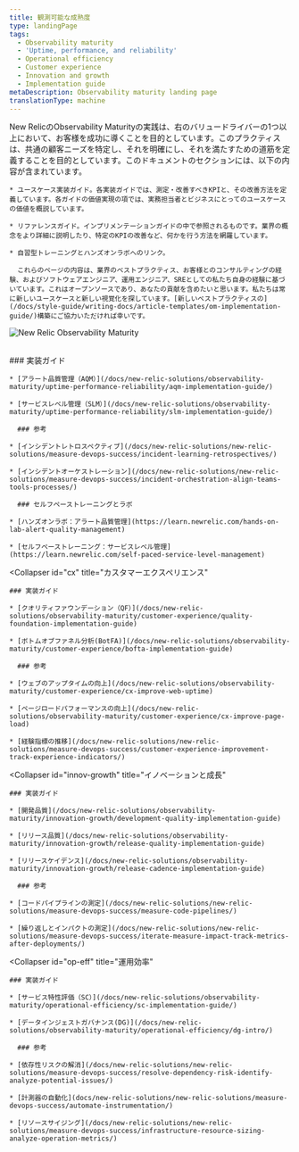 ```yaml
---
title: 観測可能な成熟度
type: landingPage
tags:
  - Observability maturity
  - 'Uptime, performance, and reliability'
  - Operational efficiency
  - Customer experience
  - Innovation and growth
  - Implementation guide
metaDescription: Observability maturity landing page
translationType: machine
---
```



<LandingPageHero>
  <HeroContent>
    New RelicのObservability Maturityの実践は、右のバリュードライバーの1つ以上において、お客様を成功に導くことを目的としています。このプラクティスは、共通の顧客ニーズを特定し、それを明確にし、それを満たすための道筋を定義することを目的としています。このドキュメントのセクションには、以下の内容が含まれています。

    * ユースケース実装ガイド。各実装ガイドでは、測定・改善すべきKPIと、その改善方法を定義しています。各ガイドの価値実現の項では、実務担当者とビジネスにとってのユースケースの価値を概説しています。

    * リファレンスガイド。インプリメンテーションガイドの中で参照されるものです。業界の概念をより詳細に説明したり、特定のKPIの改善など、何かを行う方法を網羅しています。

    * 自習型トレーニングとハンズオンラボへのリンク。

      これらのページの内容は、業界のベストプラクティス、お客様とのコンサルティングの経験、およびソフトウェアエンジニア、運用エンジニア、SREとしての私たち自身の経験に基づいています。これはオープンソースであり、あなたの貢献を含めたいと思います。私たちは常に新しいユースケースと新しい視覚化を探しています。[新しいベストプラクティスの](/docs/style-guide/writing-docs/article-templates/om-implementation-guide/)構築にご協力いただければ幸いです。
  </HeroContent>

  <img
    title="New Relic Observability Maturity"
    alt="New Relic Observability Maturity"
    src={omaVDrivers}
  />
</LandingPageHero>

<br/>

<CollapserGroup>
  <Collapser
    id="upr"
    title="稼働時間、パフォーマンス、および信頼性"
  >
    ### 実装ガイド

    * [アラート品質管理（AQM）](/docs/new-relic-solutions/observability-maturity/uptime-performance-reliability/aqm-implementation-guide/)

    * [サービスレベル管理（SLM）](/docs/new-relic-solutions/observability-maturity/uptime-performance-reliability/slm-implementation-guide/)

      ### 参考

    * [インシデントレトロスペクティブ](/docs/new-relic-solutions/new-relic-solutions/measure-devops-success/incident-learning-retrospectives/)

    * [インシデントオーケストレーション](/docs/new-relic-solutions/new-relic-solutions/measure-devops-success/incident-orchestration-align-teams-tools-processes/)

      ### セルフペーストレーニングとラボ

    * [ハンズオンラボ：アラート品質管理](https://learn.newrelic.com/hands-on-lab-alert-quality-management)

    * [セルフペーストレーニング：サービスレベル管理](https://learn.newrelic.com/self-paced-service-level-management)
  </Collapser>

  <Collapser
    id="cx"
    title="カスタマーエクスペリエンス"
  >
    ### 実装ガイド

    * [クオリティファウンデーション（QF）](/docs/new-relic-solutions/observability-maturity/customer-experience/quality-foundation-implementation-guide)

    * [ボトムオブファネル分析(BotFA)](/docs/new-relic-solutions/observability-maturity/customer-experience/bofta-implementation-guide)

      ### 参考

    * [ウェブのアップタイムの向上](/docs/new-relic-solutions/observability-maturity/customer-experience/cx-improve-web-uptime)

    * [ページロードパフォーマンスの向上](/docs/new-relic-solutions/observability-maturity/customer-experience/cx-improve-page-load)

    * [経験指標の推移](/docs/new-relic-solutions/new-relic-solutions/measure-devops-success/customer-experience-improvement-track-experience-indicators/)
  </Collapser>

  <Collapser
    id="innov-growth"
    title="イノベーションと成長"
  >
    ### 実装ガイド

    * [開発品質](/docs/new-relic-solutions/observability-maturity/innovation-growth/development-quality-implementation-guide)

    * [リリース品質](/docs/new-relic-solutions/observability-maturity/innovation-growth/release-quality-implementation-guide)

    * [リリースケイデンス](/docs/new-relic-solutions/observability-maturity/innovation-growth/release-cadence-implementation-guide)

      ### 参考

    * [コードパイプラインの測定](/docs/new-relic-solutions/new-relic-solutions/measure-devops-success/measure-code-pipelines/)

    * [繰り返しとインパクトの測定](/docs/new-relic-solutions/new-relic-solutions/measure-devops-success/iterate-measure-impact-track-metrics-after-deployments/)
  </Collapser>

  <Collapser
    id="op-eff"
    title="運用効率"
  >
    ### 実装ガイド

    * [サービス特性評価（SC）](/docs/new-relic-solutions/observability-maturity/operational-efficiency/sc-implementation-guide/)

    * [データインジェストガバナンス(DG)](/docs/new-relic-solutions/observability-maturity/operational-efficiency/dg-intro/)

      ### 参考

    * [依存性リスクの解消](/docs/new-relic-solutions/new-relic-solutions/measure-devops-success/resolve-dependency-risk-identify-analyze-potential-issues/)

    * [計測器の自動化](docs/new-relic-solutions/new-relic-solutions/measure-devops-success/automate-instrumentation/)

    * [リソースサイジング](/docs/new-relic-solutions/new-relic-solutions/measure-devops-success/infrastructure-resource-sizing-analyze-operation-metrics/)
  </Collapser>
</CollapserGroup>
